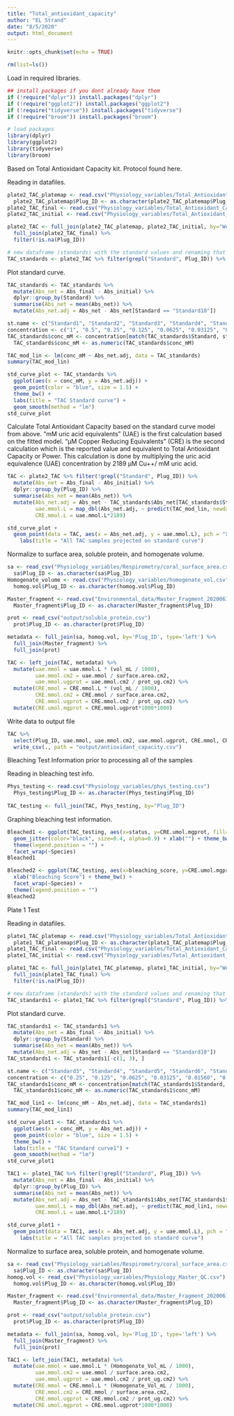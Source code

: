 ```yaml
---
title: "Total_antioxidant_capacity"
author: "EL Strand"
date: "8/5/2020"
output: html_document
---
```


```r
knitr::opts_chunk$set(echo = TRUE)
```

```r
rm(list=ls())
```

Load in required libraries. 
```r
## install packages if you dont already have them
if (!require("dplyr")) install.packages("dplyr")
if (!require("ggplot2")) install.packages("ggplot2")
if (!require("tidyverse")) install.packages("tidyverse")
if (!require("broom")) install.packages("broom")

# load packages
library(dplyr)
library(ggplot2)
library(tidyverse)
library(broom)
```

Based on Total Antioxidant Capacity kit. 
Protocol found here. 

Reading in datafiles. 
```r
plate2_TAC_platemap <- read.csv("Physiology_variables/Total_Antioxidant_Capacity/20200806_Plate2_TAC_platemap.csv") 
  plate2_TAC_platemap$Plug_ID <- as.character(plate2_TAC_platemap$Plug_ID)
plate2_TAC_final <- read.csv("Physiology_variables/Total_Antioxidant_Capacity/20200806_plate2_final.csv", header=T) %>% dplyr::rename(Abs_final = X490.490)
plate2_TAC_initial <- read.csv("Physiology_variables/Total_Antioxidant_Capacity/20200806_plate2_initial.csv", header=T) %>% dplyr::rename(Abs_initial = X490.490)

plate2_TAC <- full_join(plate2_TAC_platemap, plate2_TAC_initial, by="Well") %>%
  full_join(plate2_TAC_final) %>%
  filter(!is.na(Plug_ID))

# new dataframe (standards) with the standard values and renaming that column
TAC_standards <- plate2_TAC %>% filter(grepl("Standard", Plug_ID)) %>% dplyr::rename(Standard = Plug_ID)
```

Plot standard curve. 
```r
TAC_standards <- TAC_standards %>%
  mutate(Abs_net = Abs_final - Abs_initial) %>% 
  dplyr::group_by(Standard) %>%
  summarise(Abs_net = mean(Abs_net)) %>%
  mutate(Abs_net.adj = Abs_net - Abs_net[Standard == "Standard10"])

st.name <- c("Standard1", "Standard2", "Standard3", "Standard4", "Standard5", "Standard6", "Standard7", "Standard8", "Standard9", "Standard10")
concentration <- c("1", "0.5", "0.25", "0.125", "0.0625", "0.03125", "0.01560", "0.00780", "0.00390", "0")
TAC_standards$conc_mM <- concentration[match(TAC_standards$Standard, st.name)]
  TAC_standards$conc_mM <- as.numeric(TAC_standards$conc_mM)

TAC_mod_lin <- lm(conc_mM ~ Abs_net.adj, data = TAC_standards)
summary(TAC_mod_lin)

std_curve_plot <- TAC_standards %>%
  ggplot(aes(x = conc_mM, y = Abs_net.adj)) +
  geom_point(color = "blue", size = 1.5) + 
  theme_bw() + 
  labs(title = "TAC Standard curve") + 
  geom_smooth(method = "lm")
std_curve_plot
```

Calculate Total Antioxidant Capacity based on the standard curve model from above.
“mM uric acid equivalents” (UAE) is the first calculation based on the fitted model. 
“μM Copper Reducing Equivalents” (CRE) is the second calculation which is the reported value and equivalent to Total Antioxidant Capacity or Power. This calculation is done by multiplying the uric acid equivalence (UAE) concentration by 2189 μM Cu++/ mM uric acid.

```r
TAC <- plate2_TAC %>% filter(!grepl("Standard", Plug_ID)) %>%
  mutate(Abs_net = Abs_final - Abs_initial) %>%
  dplyr::group_by(Plug_ID) %>%
  summarise(Abs_net = mean(Abs_net)) %>%
  mutate(Abs_net.adj = Abs_net - TAC_standards$Abs_net[TAC_standards$Standard == "Standard10"],
         uae.mmol.L = map_dbl(Abs_net.adj, ~ predict(TAC_mod_lin, newdata = data.frame(Abs_net.adj = .))),
         CRE.mmol.L = uae.mmol.L*2189)

std_curve_plot +
  geom_point(data = TAC, aes(x = Abs_net.adj, y = uae.mmol.L), pch = "X", cex = 3, alpha = 0.3) +
    labs(title = "All TAC samples projected on standard curve")
```

Normalize to surface area, soluble protein, and homogenate volume. 
```r
sa <- read_csv("Physiology_variables/Respirometry/coral_surface_area.csv") %>% dplyr::rename(Plug_ID = Sample_ID) %>% select(Plug_ID, surface.area.cm2)
  sa$Plug_ID <- as.character(sa$Plug_ID)
Homogenate_volume <- read.csv("Physiology_variables/homogenate_vol.csv") %>% select(Plug_ID, vol_mL)
  homog.vol$Plug_ID <- as.character(homog.vol$Plug_ID)

Master_fragment <- read.csv("Environmental_data/Master_Fragment_20200616_QC.csv", header=T, sep=",", na.string="NA") %>% select(Plug_ID, Species, Timepoint, Temperature, Treatment, CO2)
  Master_fragment$Plug_ID <- as.character(Master_fragment$Plug_ID)

prot <- read_csv("output/soluble_protein.csv") 
  prot$Plug_ID <- as.character(prot$Plug_ID)

metadata <- full_join(sa, homog.vol, by='Plug_ID', type='left') %>% 
  full_join(Master_fragment) %>%
  full_join(prot)

TAC <- left_join(TAC, metadata) %>%
  mutate(uae.mmol = uae.mmol.L * (vol_mL / 1000),
         uae.mmol.cm2 = uae.mmol / surface.area.cm2,
         uae.mmol.ugprot = uae.mmol.cm2 / prot_ug.cm2) %>%
  mutate(CRE.mmol = CRE.mmol.L * (vol_mL / 1000),
         CRE.mmol.cm2 = CRE.mmol / surface.area.cm2,
         CRE.mmol.ugprot = CRE.mmol.cm2 / prot_ug.cm2) %>%
  mutate(CRE.umol.mgprot = CRE.mmol.ugprot*1000*1000)
```

Write data to output file
```r
TAC %>%
  select(Plug_ID, uae.mmol, uae.mmol.cm2, uae.mmol.ugprot, CRE.mmol, CRE.mmol.cm2, CRE.mmol.ugprot, CRE.umol.mgprot) %>%
  write_csv(., path = "output/antioxidant_capacity.csv")
```

############# Bleaching Test Information prior to processing all of the samples ############# 

Reading in bleaching test info. 
```r
Phys_testing <- read.csv("Physiology_variables/phys_testing.csv")
  Phys_testing$Plug_ID <- as.character(Phys_testing$Plug_ID)
  
TAC_testing <- full_join(TAC, Phys_testing, by="Plug_ID")
```

Graphing bleaching test information.
```r
Bleached1 <- ggplot(TAC_testing, aes(x=status, y=CRE.umol.mgprot, fill=status)) + geom_boxplot(alpha=0.5) +
  geom_jitter(color="black", size=0.4, alpha=0.9) + xlab("") + theme_bw() + 
  theme(legend.position = "") + 
  facet_wrap(~Species)
Bleached1

Bleached2 <- ggplot(TAC_testing, aes(x=bleaching_score, y=CRE.umol.mgprot)) + geom_point() + 
  xlab("Bleaching Score") + theme_bw() + 
  facet_wrap(~Species) + 
  theme(legend.position = "")
Bleached2
```


########################### Plate 1 Test ########################### 

Reading in datafiles. 
```r
plate1_TAC_platemap <- read.csv("Physiology_variables/Total_Antioxidant_Capacity/20200804_Plate1_TAC_platemap.csv") 
  plate1_TAC_platemap$Plug_ID <- as.character(plate1_TAC_platemap$Plug_ID)
plate1_TAC_final <- read.csv("Physiology_variables/Total_Antioxidant_Capacity/20200804_plate1_final.csv", header=T) %>% dplyr::rename(Abs_final = X490.490)
plate1_TAC_initial <- read.csv("Physiology_variables/Total_Antioxidant_Capacity/20200804_plate1_initial.csv", header=T) %>% dplyr::rename(Abs_initial = X490.490)

plate1_TAC <- full_join(plate1_TAC_platemap, plate1_TAC_initial, by="Well") %>%
  full_join(plate1_TAC_final) %>%
  filter(!is.na(Plug_ID))

# new dataframe (standards) with the standard values and renaming that column
TAC_standards1 <- plate1_TAC %>% filter(grepl("Standard", Plug_ID)) %>% dplyr::rename(Standard = Plug_ID)
```
Plot standard curve. 
```r
TAC_standards1 <- TAC_standards1 %>%
  mutate(Abs_net = Abs_final - Abs_initial) %>% 
  dplyr::group_by(Standard) %>%
  summarise(Abs_net = mean(Abs_net)) %>%
  mutate(Abs_net.adj = Abs_net - Abs_net[Standard == "Standard10"])
TAC_standards1 <- TAC_standards1[-c(1, 3), ]

st.name <- c("Standard3", "Standard4", "Standard5", "Standard6", "Standard7", "Standard8", "Standard9", "Standard10")
concentration <- c("0.25", "0.125", "0.0625", "0.03125", "0.01560", "0.00780", "0.00390", "0")
TAC_standards1$conc_mM <- concentration[match(TAC_standards1$Standard, st.name)]
  TAC_standards1$conc_mM <- as.numeric(TAC_standards1$conc_mM)

TAC_mod_lin1 <- lm(conc_mM ~ Abs_net.adj, data = TAC_standards1)
summary(TAC_mod_lin1)

std_curve_plot1 <- TAC_standards1 %>%
  ggplot(aes(x = conc_mM, y = Abs_net.adj)) +
  geom_point(color = "blue", size = 1.5) + 
  theme_bw() + 
  labs(title = "TAC Standard curve1") + 
  geom_smooth(method = "lm")
std_curve_plot1
```

```r
TAC1 <- plate1_TAC %>% filter(!grepl("Standard", Plug_ID)) %>%
  mutate(Abs_net = Abs_final - Abs_initial) %>%
  dplyr::group_by(Plug_ID) %>%
  summarise(Abs_net = mean(Abs_net)) %>%
  mutate(Abs_net.adj = Abs_net - TAC_standards1$Abs_net[TAC_standards1$Standard == "Standard10"],
         uae.mmol.L = map_dbl(Abs_net.adj, ~ predict(TAC_mod_lin1, newdata = data.frame(Abs_net.adj = .))),
         CRE.mmol.L = uae.mmol.L*2189)

std_curve_plot1 +
  geom_point(data = TAC1, aes(x = Abs_net.adj, y = uae.mmol.L), pch = "X", cex = 3, alpha = 0.3) +
    labs(title = "All TAC samples projected on standard curve")
```

Normalize to surface area, soluble protein, and homogenate volume. 
```r
sa <- read_csv("Physiology_variables/Respirometry/coral_surface_area.csv") %>% dplyr::rename(Plug_ID = Sample_ID) %>% select(Plug_ID, surface.area.cm2)
  sa$Plug_ID <- as.character(sa$Plug_ID)
homog.vol <- read_csv("Physiology_variables/Physiology_Master_QC.csv") %>% select(Plug_ID, Homogenate_Vol_mL)
  homog.vol$Plug_ID <- as.character(homog.vol$Plug_ID)

Master_fragment <- read.csv("Environmental_data/Master_Fragment_20200616_QC.csv", header=T, sep=",", na.string="NA") %>% select(Plug_ID, Species, Timepoint, Temperature, Treatment, CO2)
  Master_fragment$Plug_ID <- as.character(Master_fragment$Plug_ID)

prot <- read_csv("output/soluble_protein.csv") 
  prot$Plug_ID <- as.character(prot$Plug_ID)

metadata <- full_join(sa, homog.vol, by='Plug_ID', type='left') %>% 
  full_join(Master_fragment) %>%
  full_join(prot)

TAC1 <- left_join(TAC1, metadata) %>%
  mutate(uae.mmol = uae.mmol.L * (Homogenate_Vol_mL / 1000),
         uae.mmol.cm2 = uae.mmol / surface.area.cm2,
         uae.mmol.ugprot = uae.mmol.cm2 / prot_ug.cm2) %>%
  mutate(CRE.mmol = CRE.mmol.L * (Homogenate_Vol_mL / 1000),
         CRE.mmol.cm2 = CRE.mmol / surface.area.cm2,
         CRE.mmol.ugprot = CRE.mmol.cm2 / prot_ug.cm2) %>%
  mutate(CRE.umol.mgprot = CRE.mmol.ugprot*1000*1000)
```

